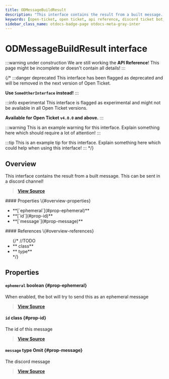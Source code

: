 ```yaml
---
title: ODMessageBuildResult
description: "This interface contains the result from a built message. This can be sent in a discord channel!"
keywords: [open-ticket, open ticket, api reference, discord ticket bot, interface]
sidebar_class_name: otdocs-badge-page otdocs-meta-gray-inter
---
```

<head>
    <link rel="apple-touch-icon" href="/img/logo_vertical.png"/>
</head>

# ODMessageBuildResult <M color="gray">interface</M>

:::warning under construction
We are still working the **API Reference**! This page might be incomplete or doesn't contain all details!
:::

{/*
:::danger deprecated
This interface has been flagged as deprecated and will be removed in the next version of Open Ticket.

**Use `SomeOtherInterface` instead!**
:::

:::info experimental
This interface is flagged as experimental and might not be available in all Open Ticket versions.

**Available for Open Ticket `v4.0.0` and above.**
:::

:::warning
This is an example warning for this interface. Explain something here which should require a lot of attention!
:::

:::tip
This is an example tip for this interface. Explain something here which could help when using this interface!
:::
*/}

## Overview
This interface contains the result from a built message. This can be sent in a discord channel!

> [**View Source**](https://otgithub.dj-dj.be/tree/main/src/core/api/modules/builder.ts#L882)

<FlexHorizontal>
<div style={{width:"50%"}} className="otdocs-flex-mobile-width">
    #### Properties \{#overview-properties}
    <ul>
        <li>**[`ephemeral`](#prop-ephemeral)**</li>
        <li>**[`id`](#prop-id)**</li>
        <li>**[`message`](#prop-message)**</li>
    </ul>
</div>
<div style={{width:"50%"}} className="otdocs-flex-mobile-width">
    #### References \{#overview-references}
    <ul>
        {/*
        //TODO
        <li>**<code><ApiUrl url="class:ODId" label="api.ODId"/></code> <M color="purple">class</M>**</li>
        <li>**<code><ApiUrl url="type:ODExampleType" label="api.ODExampleType"/></code> <M color="brown">type</M>**</li>
        */}
    </ul>
</div>
</FlexHorizontal>

## Properties
<Divider></Divider>
#### `ephemeral` <M color="red">boolean</M> <ApiBlock><ApiUrl url="js:boolean" label="boolean"/></ApiBlock> \{#prop-ephemeral}
When enabled, the bot will try to send this as an ephemeral message

> [**View Source**](https://otgithub.dj-dj.be/tree/main/src/core/api/modules/builder.ts#L888)

<Divider></Divider>
#### `id` <M color="purple">class</M> <ApiBlock><ApiUrl url="class:ODId" label="api.ODId"/></ApiBlock> \{#prop-id}
The id of this message

> [**View Source**](https://otgithub.dj-dj.be/tree/main/src/core/api/modules/builder.ts#L884)

<Divider></Divider>
#### `message` <M color="brown">type</M> <ApiBlock>Omit</ApiBlock> \{#prop-message}
The discord message

> [**View Source**](https://otgithub.dj-dj.be/tree/main/src/core/api/modules/builder.ts#L886)

<Divider></Divider>
